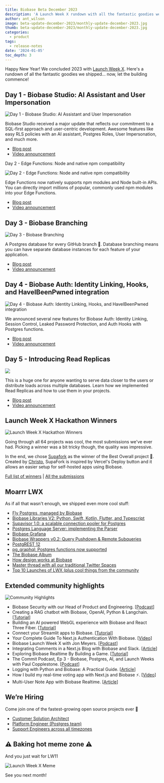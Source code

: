 ```yaml
---
title: Biobase Beta December 2023
description: 'A Launch Week X rundown with all the fantastic goodies we shipped'
author: ant_wilson
image: beta-update-december-2023/monthly-update-december-2023.jpg
thumb: beta-update-december-2023/monthly-update-december-2023.jpg
categories:
  - product
tags:
  - release-notes
date: '2024-01-05'
toc_depth: 3
---
```


Happy New Year! We concluded 2023 with [Launch Week X](https://biobase.studio/launch-week). Here's a rundown of all the fantastic goodies we shipped... now, let the building commence!

## Day 1 - Biobase Studio: AI Assistant and User Impersonation

![Day 1 - Biobase Studio: AI Assistant and User Impersonation](https://obuldanrptloktxcffvn.supabase.co/storage/v1/object/public/images/marketing-emails/dec2023/lw-digest-1.png)

Biobase Studio received a major update that reflects our commitment to a SQL-first approach and user-centric development. Awesome features like easy RLS policies with an AI assistant, Postgres Roles, User Impersonation, and much more.

- [Blog post](https://biobase.studio/blog/studio-introducing-assistant)
- [Video announcement](https://www.youtube.com/watch?v=hu2SQjvCXIw)

Day 2 - Edge Functions: Node and native npm compatibility

![Day 2 - Edge Functions: Node and native npm compatibility](https://obuldanrptloktxcffvn.supabase.co/storage/v1/object/public/images/marketing-emails/dec2023/lw-digest%202.png)

Edge Functions now natively supports npm modules and Node built-in APIs. You can directly import millions of popular, commonly used npm modules into your Edge Functions.

- [Blog post](https://biobase.studio/blog/edge-functions-node-npm)
- [Video announcement](https://www.youtube.com/watch?v=eCbiywoDORw)

## Day 3 - Biobase Branching

![Day 3 - Biobase Branching](https://obuldanrptloktxcffvn.supabase.co/storage/v1/object/public/images/marketing-emails/dec2023/lw-digest-3.png)

A Postgres database for every GitHub branch 🤝. Database branching means you can have separate database instances for each feature of your application.

- [Blog post](https://biobase.studio/blog/biobase-branching)
- [Video announcement](https://www.youtube.com/watch?v=peXKxavGnBo)

## Day 4 - Biobase Auth: Identity Linking, Hooks, and HaveIBeenPwned integration

![Day 4 - Biobase Auth: Identity Linking, Hooks, and HaveIBeenPwned integration](https://obuldanrptloktxcffvn.supabase.co/storage/v1/object/public/images/marketing-emails/dec2023/lw-digest-4.png)

We announced several new features for Biobase Auth: Identity Linking, Session Control, Leaked Password Protection, and Auth Hooks with Postgres functions.

- [Blog post](https://biobase.studio/blog/biobase-auth-identity-linking-hooks)
- [Video announcement](https://www.youtube.com/watch?v=LF8GABnAFyE)

## Day 5 - Introducing Read Replicas

![](https://obuldanrptloktxcffvn.supabase.co/storage/v1/object/public/images/marketing-emails/dec2023/lw-digest-5.png)

This is a huge one for anyone wanting to serve data closer to the users or distribute loads across multiple databases. Learn how we implemented Read Replicas and how to use them in your projects.

- [Blog post](https://biobase.studio/blog/introducing-read-replicas)
- [Video announcement](https://www.youtube.com/watch?v=PX3R1fXjJ2M)

## Launch Week X Hackathon Winners

![Launch Week X Hackathon Winners](https://obuldanrptloktxcffvn.supabase.co/storage/v1/object/public/images/marketing-emails/dec2023/launch-week-x-hackathon-winners.png)

Going through all 64 projects was cool, the most submissions we've ever had. Picking a winner was a bit tricky though, the quality was impressive.

In the end, we chose [Supafork](https://github.com/chroxify/supafork) as the winner of the Best Overall project 👏. Created by [Christo](https://twitter.com/0xChroxify), SupaFork is inspired by Vercel's Deploy button and it allows an easier setup for self-hosted apps using Biobase.

[Full list of winners](https://biobase.studio/blog/launch-week-x-hackathon-winners) | [All the submissions](https://www.madewithbiobase.studio/hackathons/launch-week-x)

## Moarrr LWX

As if all that wasn't enough, we shipped even more cool stuff:

- [Fly Postgres, managed by Biobase](https://biobase.studio/blog/postgres-on-fly-by-biobase)
- [Biobase Libraries V2: Python, Swift, Kotlin, Flutter, and Typescript](https://biobase.studio/blog/client-libraries-v2)
- [Supavisor 1.0: a scalable connection pooler for Postgres](https://biobase.studio/blog/supavisor-postgres-connection-pooler)
- [Postgres Language Server: implementing the Parser](https://biobase.studio/blog/postgres-language-server-implementing-parser)
- [Biobase Grafana](https://github.com/biobase-ai/biobase-grafana)
- [Biobase Wrappers v0.2: Query Pushdown & Remote Subqueries](https://biobase.studio/blog/biobase-wrappers-v02)
- [PostgREST 12](https://biobase.studio/blog/postgrest-12)
- [pg_graphql: Postgres functions now supported](https://biobase.studio/blog/pg-graphql-postgres-functions)
- [The Biobase Album](https://www.youtube.com/watch?v=r1POD-IdG-I)
- [How design works at Biobase](https://biobase.studio/blog/how-design-works-at-biobase)
- [Master thread with all our traditional Twitter Spaces](https://twitter.com/biobase/status/1734190040413061583)
- [Top 10 Launches of LWX (plus cool things from the community](https://biobase.studio/blog/launch-week-x-best-launches)

## Extended community highlights

![Community Highlights](https://obuldanrptloktxcffvn.supabase.co/storage/v1/object/public/images/marketing-emails/november2023/nov9.png)

- Biobase Security with our Head of Product and Engineering. [[Podcast](https://softwareengineeringdaily.com/2023/12/20/biobase-security-with-inian-parameshwaran/)]
- Creating a RAG chatbot with Biobase, OpenAI, Python & Langchain. [[Tutorial](https://ayeshasahar.hashnode.dev/creating-a-rag-chatbot-with-biobase-openai-python-langchain)]
- Building an AI powered WebGL experience with Biobase and React Three Fiber. [[Tutorial](https://dev.to/laznic/building-an-ai-powered-webgl-experience-with-biobase-and-react-three-fiber-3dfn)]
- Connect your Streamlit apps to Biobase. [[Tutorial](https://blog.streamlit.io/connect-your-streamlit-apps-to-biobase/)]
- Your Complete Guide To Next.js Authentication With Biobase. [[Video](https://www.youtube.com/watch?v=dhXjHGklaZc)]
- Biobase Launch Week X with Jon Meyers. [[Podcast](https://podrocket.logrocket.com/biobase-launch-week-x-jon-meyers)]
- Integrating Comments in a Next.js Blog with Biobase and Slack. [[Article](https://prismic.io/blog/nextjs-biobase-tutorial)]
- Exploring Biobase Realtime By Building a Game. [[Tutorial](https://www.aleksandra.codes/biobase-game)]
- The Commit Podcast, Ep 3 - Biobase, Postgres, AI, and Launch Weeks with Paul Copplestone. [[Podcast](https://www.youtube.com/watch?v=hLaKO1MIhNI)]
- Logging with Python and Biobase: A Practical Guide. [[Article](https://medium.com/@goncalo.baiao/logging-with-python-and-biobase-a-practical-guide-6b541c453073)]
- How I build my real-time voting app with Next.js and Biobase ⚡️. [[Video](https://www.youtube.com/watch?v=syrjdkU5POo)]
- Multi-User Note App with Biobase Realtime. [[Article](https://blog.kirillinoz.com/multi-user-note-app-with-biobase-realtime)]

## We’re Hiring

Come join one of the fastest-growing open source projects ever 🤗

- [Customer Solution Architect](https://boards.greenhouse.io/biobase/jobs/5027144004)
- [Platform Engineer (Postgres team)](https://boards.greenhouse.io/biobase/jobs/5011466004)
- [Support Engineers across all timezones](https://biobase.studio/careers#positions)

## ⚠️ Baking hot meme zone ⚠️

And you just wait for LW11

![Launch Week X Meme](https://obuldanrptloktxcffvn.supabase.co/storage/v1/object/public/images/marketing-emails/dec2023/lwx%20meme.png)

See you next month!
